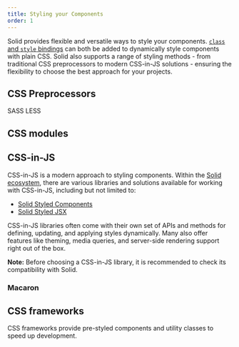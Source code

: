 ```yaml
---
title: Styling your Components
order: 1
---
```


Solid provides flexible and versatile ways to style your components.
[`class` and `style` bindings](/solid-js/concepts/components/class-style) can both be added to dynamically style components with plain CSS.
Solid also supports a range of styling methods - from traditional CSS preprocessors to modern CSS-in-JS solutions - ensuring the flexibility to choose the best approach for your projects.

## CSS Preprocessors

<div class="flex flex-col md:grid md:grid-cols-2 md:grid-rows-1  gap-3">

<ImageLinks title="SASS" href="/solid-js/guides/styling-components/sass" logo="sass" />
<ImageLinks title="LESS" href="/solid-js/guides/styling-components/less" logo="less" />

</div>

SASS
LESS

## CSS modules

<ImageLinks
	title="CSS Modules"
	href="/solid-js/guides/styling-components/css-modules"
	logo="cssmodules"
/>

## CSS-in-JS

CSS-in-JS is a modern approach to styling components.
Within the [Solid ecosystem](https://www.solidjs.com/ecosystem), there are various libraries and solutions available for working with CSS-in-JS, including but not limited to:

- [Solid Styled Components](https://github.com/solidjs/solid-styled-components)
- [Solid Styled JSX](https://github.com/solidjs/solid-styled-jsx)

CSS-in-JS libraries often come with their own set of APIs and methods for defining, updating, and applying styles dynamically.
Many also offer features like theming, media queries, and server-side rendering support right out of the box.

**Note:** Before choosing a CSS-in-JS library, it is recommended to check its compatibility with Solid.

### Macaron

<ImageLinks
	title="Macaron"
	href="/solid-js/guides/styling-components/macaron"
	logo="macaron"
/>
## CSS frameworks

CSS frameworks provide pre-styled components and utility classes to speed up development.

<div class="flex flex-col md:grid md:grid-cols-2 md:grid-rows-1  gap-3">

<ImageLinks
	title="TailwindCSS"
	href="/solid-js/guides/styling-components/tailwind"
	logo="tailwind"
/>
<ImageLinks title="UnoCSS" href="/solid-js/guides/styling-components/uno" logo="uno" />

</div>
